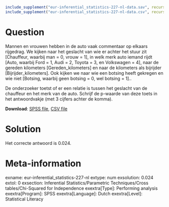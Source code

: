 ```{r, echo = FALSE, results = "hide"}
include_supplement("eur-inferential_statistics-227-nl-data.sav", recursive = TRUE)
include_supplement("eur-inferential_statistics-227-nl-data.csv", recursive = TRUE)
```

Question
========
Mannen en vrouwen hebben in de auto vaak commentaar op elkaars rijgedrag. We kijken naar het geslacht van wie er achter het stuur zit [Chauffeur, waarbij man = 0, vrouw = 1], in welk merk auto iemand rijdt [Auto, waarbij Ford = 1, Audi = 2, Toyota = 3, en Volkswagen = 4], naar de gereden kilometers [Gereden_kilometers] en naar de kilometers als bijrijder [Bijrijder_kilometers]. Ook kijken we naar wie een botsing heeft gekregen en wie niet [Botsing, waarbij geen botsing = 0, wel botsing = 1]..

De onderzoeker toetst of er een relatie is tussen het geslacht van de chauffeur en het merk van de auto. Schrijf de p-waarde van deze toets in het antwoordvakje (met 3 cijfers achter de komma).

**Download**: [SPSS file](eur-inferential_statistics-227-nl-data.sav), [CSV file](eur-inferential_statistics-227-nl-data.csv)


Solution
========
Het correcte antwoord is 0.024.


Meta-information
================
exname: eur-inferential_statistics-227-nl
extype: num
exsolution: 0.024
extol: 0
exsection: Inferential Statistics/Parametric Techniques/Cross tables/Chi-Squared for Independence
exextra[Type]: Performing analysis
exextra[Program]: SPSS
exextra[Language]: Dutch
exextra[Level]: Statistical Literacy